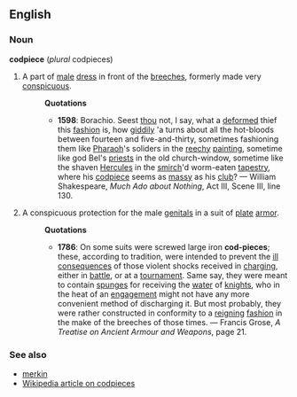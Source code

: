 ==English==
===Noun===
'''codpiece''' (''plural'' codpieces)

#A part of [[male]] [[dress]] in front of the [[breeches]], formerly made very [[conspicuous]].
#:'''Quotations'''
#:*'''1598''': Borachio. Seest [[thou]] not, I say, what a [[deform]]ed thief this [[fashion]] is, how [[giddily]] 'a turns about all the hot-bloods between fourteen and five-and-thirty, sometimes fashioning them like [[Pharaoh]]'s soliders in the [[reechy]] [[painting]], sometime like god Bel's [[priest]]s in the old church-window, sometime like the shaven [[Hercules]] in the [[smirch]]'d worm-eaten [[tapestry]], where his [[codpiece]] seems as [[massy]] as his [[club]]? &mdash; William Shakespeare, ''Much Ado about Nothing'', Act III, Scene III, line 130.
#A conspicuous protection for the male [[genital]]s in a suit of [[plate]] [[armor]].
#:'''Quotations'''
#:*'''1786''': On some suits were screwed large iron '''cod-pieces'''; these, according to tradition, were intended to prevent the [[ill]] [[consequence]]s of those violent shocks received in [[charg]]ing, either in [[battle]], or at a [[tournament]].  Same say, they were meant to contain [[spunge]]s for receiving the [[water]] of [[knight]]s, who in the heat of an [[engagement]] might not have any more convenient method of discharging it.  But most probably, they were rather constructed in conformity to a [[reigning]] [[fashion]] in the make of the breeches of those times. &mdash; Francis Grose, ''A Treatise on Ancient Armour and Weapons'', page 21.

===See also===
*[[merkin]]
*[[w:Codpiece|Wikipedia article on codpieces]]